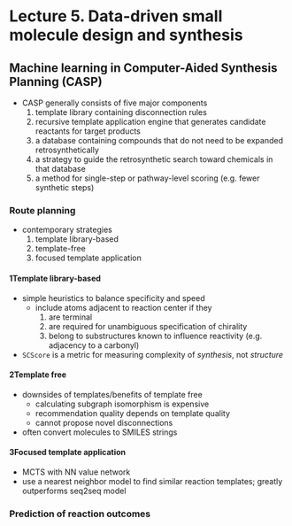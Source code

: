 # Lecture 5. Data-driven small molecule design and synthesis

## Machine learning in Computer-Aided Synthesis Planning (CASP)
- CASP generally consists of five major components
  1. template library containing disconnection rules 
  2. recursive template application engine that generates candidate reactants for target products
  3. a database containing compounds that do not need to be expanded retrosynthetically
  4. a strategy to guide the retrosynthetic search toward chemicals in that database
  5. a method for single-step or pathway-level scoring (e.g. fewer synthetic steps)

### Route planning
- contemporary strategies
  1. template library-based
  2. template-free
  3. focused template application

#### 1<SPACE/>Template library-based
- simple heuristics to balance specificity and speed
  - include atoms adjacent to reaction center if they
    1. are terminal
    2. are required for unambiguous specification of chirality
    3. belong to substructures known to influence reactivity (e.g. adjacency to a carbonyl)
- `SCScore` is a metric for measuring complexity of _synthesis_, not _structure_

#### 2<SPACE/>Template free
- downsides of templates/benefits of template free
  - calculating subgraph isomorphism is expensive
  - recommendation quality depends on template quality
  - cannot propose novel disconnections
- often convert molecules to SMILES strings

#### 3<SPACE/>Focused template application
- MCTS with NN value network
- use a nearest neighbor model to find similar reaction templates; greatly outperforms seq2seq model

### Prediction of reaction outcomes
